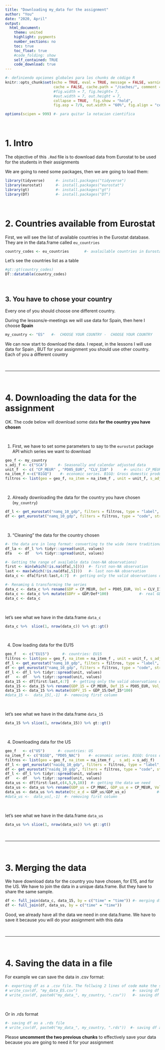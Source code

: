 ```yaml
---
title: "Downloading my_data for the assignment"
author: "You"
date: "2020, April"
output: 
  html_document:
    theme: united
    highlight: pygments 
    number_sections: no
    toc: true
    toc_float: true
    #code_folding: show
    self_contained: TRUE
    code_download: true
---
```



```r
#- definiendo opciones globales para los chunks de código R
knitr::opts_chunk$set(echo = TRUE, eval = TRUE, message = FALSE, warning = FALSE, 
                      cache = FALSE, cache.path = "/caches/", comment = "#>",
                      #fig.width = 7, fig.height= 7,   
                      #out.width = 7, out.height = 7,
                      collapse = TRUE,  fig.show = "hold",
                      fig.asp = 7/9, out.width = "60%", fig.align = "center")
```


```r
options(scipen = 999) #- para quitar la notacion cientifica
```

<br>

# 1. Intro

The objective of this `.Rmd` file is to download data from Eurostat to be used for the students in their assignments

We are going to need some packages, then we are going to load them:


```r
library(tidyverse)     #- install.packages("tidyverse")
library(eurostat)      #- install.packages("eurostat")
library(gt)            #- install.packages("gt")
library(DT)            #- install.packages("DT")
```
  

<br>

# 2. Countries available from Eurostat


First, we will see the list of available countries in the Eurostat database. They are in the data.frame called `eu_countries`

```r
country_codes <- eu_countries       #- avalailable countries in Eurostat data
```

Let's see the countries list as a table


```r
#gt::gt(country_codes)
DT::datatable(country_codes)
```


<br>

## 3. You have to chose your country

Every one of you should choose one different country. 

During the lessons/e-meetings we will use data for Spain, then here I choose **Spain**


```r
my_country <- "ES"   #-  CHOOSE YOUR COUNTRY -  CHOOSE YOUR COUNTRY
```

We can now start to download the data. I repeat, in the lessons I will use data for Spain , BUT for your assignment you should use other country. Each of you a different country

<br>

------------------


<br>

# 4. Downloading the data for the assignment

OK. The code below will download some data **for the country you have chosen**

<br>

1. First, we have to set some parameters to say to the `eurostat` package API which series we want to download

```r
geo_f <- my_country
s_adj_f <- c("SCA")     #- Seasonally and calendar adjusted data
unit_f  <- c( "CP_MEUR" , "PD05_EUR", "CLV_I10" )     #- units: CP_MEUR[Current prices, million euro], PD05_EUR[Price index (implicit deflator), 2005=100, euro], CLV_I10[Chain linked volumes, index 2010=100]
na_item_f <-c("B1GQ")    #- economic series. B1GQ: Gross domestic product at market prices
filtros <- list(geo = geo_f, na_item = na_item_f , unit = unit_f, s_adj = s_adj_f)
```

<br>


2. Already downloading the data for the country you have chosen (`my_country`)

```r
df_l <- get_eurostat("namq_10_gdp", filters = filtros, type = "label", stringsAsFactors = F,   select_time = 'Q')   #- data with labels
df <- get_eurostat("namq_10_gdp", filters = filtros, type = "code", stringsAsFactors = F,   select_time = 'Q')   #-  data with codes
```

<br>


3. "Cleaning" the data for the country chosen

```r
#- the data are in long format: converting to the wide (more traditional) format
df_la <- df_l %>% tidyr::spread(unit, values)
dfa   <- df   %>% tidyr::spread(unit, values)

#- Getting the range of available data (non-NA observations)
first <- min(which(!is.na(dfa[,5])))  #- first non-NA observation
last <- max(which(!is.na(dfa[,5])))   #- last non-NA observation
data_c <- dfa[first:last,4:7]  #- getting only the valid observations of the last 3 columns (4:6)

#- Renaming & transforming the series
data_c <- data_c %>% rename(GDP = CP_MEUR, Def = PD05_EUR, Vol = CLV_I10)   #- renaming our data
data_c <- data_c %>% mutate(GDPr = GDP/Def*100)              #- real GDP
data_c <- data_c
```

<br>


let's see what we have in the data.frame `data_c`

```r
data_c %>%  slice(1, nrow(data_c)) %>% gt::gt()
```

<br>


4. Dow loading data for the EU15


```r
geo_f   <- c("EU15")      #- countries: EU15
filtros <- list(geo = geo_f, na_item = na_item_f , unit = unit_f, s_adj = s_adj_f)
df_l <- get_eurostat("namq_10_gdp", filters = filtros, type = "label", stringsAsFactors = F,   select_time = 'Q')   #- data with labels
df <- get_eurostat("namq_10_gdp", filters = filtros, type = "code", stringsAsFactors = F,   select_time = 'Q')   #-  data with codes
df_l <- df_l %>% tidyr::spread(unit, values)
df   <- df   %>% tidyr::spread(unit, values)
data_15 <- df[first:last,4:7]  #- getting only the valid observations of the last 3 columns (4:6)
data_15 <- data_15 %>% rename(GDP_15 = CP_MEUR, Def_15 = PD05_EUR, Vol_15 = CLV_I10)   #- renaming our data
data_15 <- data_15 %>% mutate(GDPr_15 = GDP_15/Def_15*100)              #- real GDP
#data_15 <-  data_15[,-1]  #- removing first column
```

<br>

let's see what we have in the data.frame `data_15`

```r
data_15 %>% slice(1, nrow(data_15)) %>% gt::gt()
```

<br>

4. Downloading data for the US

```r
geo_f   <- c("US")      #- countries: US
na_item_f <- c("B1GQ", "PD05_NAC")    #- economic series. B1GQ: Gross domestic product at market prices
filtros <- list(geo = geo_f, na_item = na_item_f ,  s_adj = s_adj_f)
df_l <- get_eurostat("naidq_10_gdp", filters = filtros, type = "label", stringsAsFactors = F,   select_time = 'Q')   #- data with labels
df <- get_eurostat("naidq_10_gdp", filters = filtros, type = "code", stringsAsFactors = F,   select_time = 'Q')   #-  data with codes
df_l <- df_l %>% tidyr::spread(unit, values)
df   <- df   %>% tidyr::spread(unit, values)
data_us <- df[first:last,c(4,5,9,10)]  #- getting the data we need
data_us <- data_us %>% rename(GDP_us = CP_MNAC, GDP_us_e = CP_MEUR, Vol_us = CLV_I10)   #- renaming our data
data_us <- data_us %>% mutate(tc_e_d = GDP_us/GDP_us_e)              #- exchange rate
#data_us <-  data_us[,-1]  #- removing first column
```

<br>

let's see what we have in the data.frame `data_us`

```r
data_us %>% slice(1, nrow(data_us)) %>% gt::gt()
```

<br>

------------------

<br>

# 3. Merging the data

We have download data for the country you have chosen, for E15, and for the US. We have to join the data in a unique data.frame. But they have to share the same sample.



```r
df <- full_join(data_c, data_15, by = c("time" = "time")) #- merging df_c with df_15
df <- full_join(df, data_us, by = c("time" = "time"))
```


Good, we already have all the data we need in one data.frame. We have to save it because you will do your assignment with this data

<br>

---------------

<br>


# 4. Saving the data in a file

For example we can save the data in .csv format:


```r
#- exporting df as a .csv file. The follwing 2 lines of code make the same
# write_csv(df, "my_data_ES.csv")                         #- saving df as csv 
# write_csv(df, paste0("my_data_", my_country, ".csv"))   #- saving df as csv
```

<br>


Or in .rds format



```r
#- saving df as a .rds file
# write_csv(df, paste0("my_data_", my_country, ".rds"))  #- saving df as rds
```


Please **uncomment the two previous chunks** to effectively save your data because you are going to need it for your assignment

<br><br><br><br>

